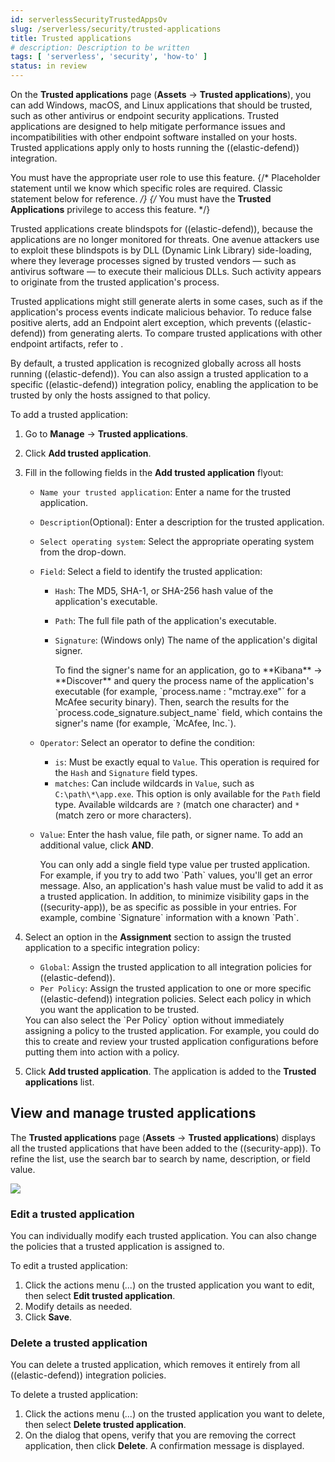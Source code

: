 ```yaml
---
id: serverlessSecurityTrustedAppsOv
slug: /serverless/security/trusted-applications
title: Trusted applications
# description: Description to be written
tags: [ 'serverless', 'security', 'how-to' ]
status: in review
---
```


<DocBadge template="technical preview" />
<div id="trusted-apps-ov"></div>

On the **Trusted applications** page (**Assets** -> **Trusted applications**), you can add Windows, macOS, and Linux applications that should be trusted, such as other antivirus or endpoint security applications. Trusted applications are designed to help mitigate performance issues and incompatibilities with other endpoint software installed on your hosts. Trusted applications apply only to hosts running the ((elastic-defend)) integration.

<DocCallOut title="Requirements">

You must have the appropriate user role to use this feature.
{/* Placeholder statement until we know which specific roles are required. Classic statement below for reference. */}
{/* You must have the **Trusted Applications** <DocLink id="serverlessSecurityEndpointManagementReq">privilege</DocLink> to access this feature. */}

</DocCallOut>

Trusted applications create blindspots for ((elastic-defend)), because the applications are no longer monitored for threats. One avenue attackers use to exploit these blindspots is by DLL (Dynamic Link Library) side-loading, where they leverage processes signed by trusted vendors — such as antivirus software — to execute their malicious DLLs. Such activity appears to originate from the trusted application's process.

Trusted applications might still generate alerts in some cases, such as if the application's process events indicate malicious behavior. To reduce false positive alerts, add an <DocLink id="serverlessSecurityAddExceptions" section="add-((elastic-endpoint))-exceptions">Endpoint alert exception</DocLink>, which prevents ((elastic-defend)) from generating alerts. To compare trusted applications with other endpoint artifacts, refer to <DocLink id="serverlessSecurityOptimizeEdr" />.

By default, a trusted application is recognized globally across all hosts running ((elastic-defend)). You can also assign a trusted application to a specific ((elastic-defend)) integration policy, enabling the application to be trusted by only the hosts assigned to that policy.

To add a trusted application:

1. Go to **Manage** -> **Trusted applications**.

1. Click **Add trusted application**.

1. Fill in the following fields in the **Add trusted application** flyout:

    * `Name your trusted application`: Enter a name for the trusted application.

    * `Description`(Optional): Enter a description for the trusted application.

    * `Select operating system`: Select the appropriate operating system from the drop-down.

    * `Field`: Select a field to identify the trusted application:
        * `Hash`: The MD5, SHA-1, or SHA-256 hash value of the application's executable.
        * `Path`: The full file path of the application's executable.
        * `Signature`: (Windows only) The name of the application's digital signer.

            <DocCallOut title="Tip">
            To find the signer's name for an application, go to **Kibana** -> **Discover** and query the process name of the application's executable (for example, `process.name : "mctray.exe"` for a McAfee security binary). Then, search the results for the `process.code_signature.subject_name` field, which contains the signer's name (for example, `McAfee, Inc.`).
            </DocCallOut>

    * `Operator`: Select an operator to define the condition:
        * `is`: Must be exactly equal to `Value`. This operation is required for the `Hash` and `Signature` field types.   
        * `matches`: Can include wildcards in `Value`, such as `C:\path\*\app.exe`. This option is only available for the `Path` field type. Available wildcards are `?` (match one character) and `*` (match zero or more characters).

    * `Value`: Enter the hash value, file path, or signer name. To add an additional value, click **AND**.

        <DocCallOut title="Note">
        You can only add a single field type value per trusted application. For example, if you try to add two `Path` values, you'll get an error message. Also, an application's hash value must be valid to add it as a trusted application. In addition, to minimize visibility gaps in the ((security-app)), be as specific as possible in your entries. For example, combine `Signature` information with a known `Path`.
        </DocCallOut>

1. Select an option in the **Assignment** section to assign the trusted application to a specific integration policy:
    * `Global`: Assign the trusted application to all integration policies for ((elastic-defend)).
    * `Per Policy`: Assign the trusted application to one or more specific ((elastic-defend)) integration policies. Select each policy in which you want the application to be trusted.

    <DocCallOut title="Note">
    You can also select the `Per Policy` option without immediately assigning a policy to the trusted application. For example, you could do this to create and review your trusted application configurations before putting them into action with a policy.
    </DocCallOut>

1. Click **Add trusted application**. The application is added to the **Trusted applications** list.

<div id="trusted-apps-list"></div>

## View and manage trusted applications

The **Trusted applications** page (**Assets** -> **Trusted applications**) displays all the trusted applications that have been added to the ((security-app)). To refine the list, use the search bar to search by name, description, or field value.

![](../images/trusted-apps-ov/-management-admin-trusted-apps-list.png)

<div id="edit-trusted-app"></div>

### Edit a trusted application
You can individually modify each trusted application. You can also change the policies that a trusted application is assigned to.

To edit a trusted application:

1. Click the actions menu (*...*) on the trusted application you want to edit, then select **Edit trusted application**.
1. Modify details as needed.
1. Click **Save**.

<div id="delete-trusted-app"></div>

### Delete a trusted application
You can delete a trusted application, which removes it entirely from all ((elastic-defend)) integration policies.

To delete a trusted application:

1. Click the actions menu (*...*) on the trusted application you want to delete, then select **Delete trusted application**.
1. On the dialog that opens, verify that you are removing the correct application, then click **Delete**. A confirmation message is displayed.

